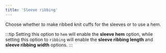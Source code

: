 ```yaml
---
title: 'Sleeve ribbing'
---
```


Choose whether to make ribbed knit cuffs for the sleeves or to use a hem.

:::tip
Setting this option to `hem` will enable the **sleeve hem** option, while
setting this option to `ribbing` will enable the **sleeve ribbing length**
and **sleeve ribbing width** options.
:::
